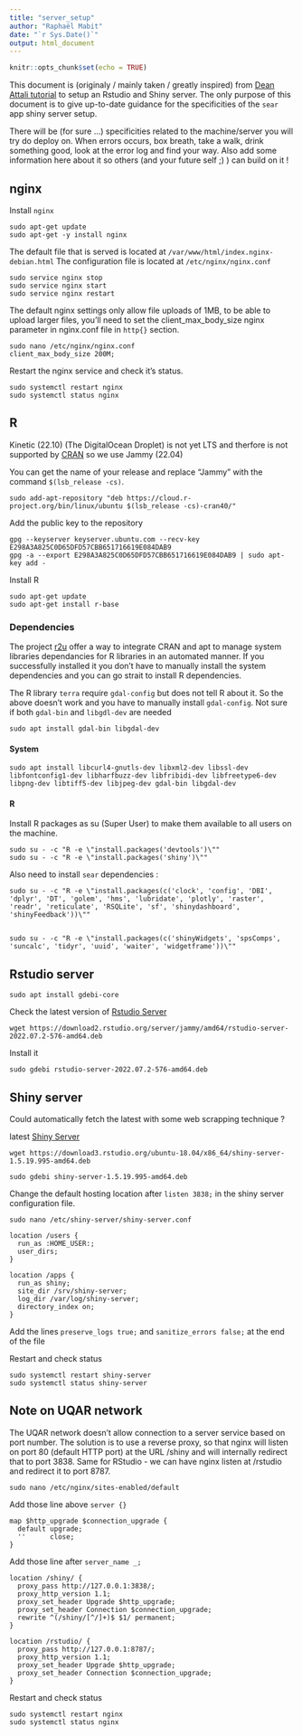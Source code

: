 ```yaml
---
title: "server_setup"
author: "Raphaël Mabit"
date: "`r Sys.Date()`"
output: html_document
---
```


```r
knitr::opts_chunk$set(echo = TRUE)
```

This document is (originaly / mainly taken / greatly inspired) from [Dean Attali tutorial](https://deanattali.com/2015/05/09/setup-rstudio-shiny-server-digital-ocean/) to setup an Rstudio and Shiny server. The only purpose of this document is to give up-to-date guidance for the specificities of the `sear` app shiny server setup.

There will be (for sure ...) specificities related to the machine/server you will try do deploy on.
When errors occurs, box breath, take a walk, drink something good, look at the error log and find your way.
Also add some information here about it so others (and your future self ;) ) can build on it !

## nginx

Install `nginx`

```
sudo apt-get update
sudo apt-get -y install nginx
```

The default file that is served is located at `/var/www/html/index.nginx-debian.html`
The configuration file is located at `/etc/nginx/nginx.conf`

```
sudo service nginx stop
sudo service nginx start
sudo service nginx restart
```

The default nginx settings only allow file uploads of 1MB, to be able to upload larger files, you’ll need to set the client_max_body_size nginx parameter in nginx.conf file in `http{}` section.

```
sudo nano /etc/nginx/nginx.conf
client_max_body_size 200M;
```

Restart the nginx service and check it's status.

```
sudo systemctl restart nginx
sudo systemctl status nginx
```



## R

Kinetic (22.10) (The DigitalOcean Droplet) is not yet LTS and therfore is not supported by [CRAN](https://cran.r-project.org/bin/linux/ubuntu/) so we use Jammy (22.04)

You can get the name of your release and replace "Jammy" with the command `$(lsb_release -cs)`.

```
sudo add-apt-repository "deb https://cloud.r-project.org/bin/linux/ubuntu $(lsb_release -cs)-cran40/"
```

Add the public key to the repository

```
gpg --keyserver keyserver.ubuntu.com --recv-key E298A3A825C0D65DFD57CBB651716619E084DAB9
gpg -a --export E298A3A825C0D65DFD57CBB651716619E084DAB9 | sudo apt-key add -
```

Install R

```
sudo apt-get update
sudo apt-get install r-base
```

### Dependencies

The project [r2u](https://github.com/eddelbuettel/r2u) offer a way to integrate CRAN and apt to manage system libraries dependancies for R libraries in an automated manner. If you successfully installed it you don't have to manually install the system dependencies and you can go strait to install R dependencies.


The R library `terra` require `gdal-config` but does not tell R about it. So the above doesn't work and you have to manually install `gdal-config`.
Not sure if both `gdal-bin` and `libgdl-dev` are needed

```
sudo apt install gdal-bin libgdal-dev
```

#### System

```
sudo apt install libcurl4-gnutls-dev libxml2-dev libssl-dev libfontconfig1-dev libharfbuzz-dev libfribidi-dev libfreetype6-dev libpng-dev libtiff5-dev libjpeg-dev gdal-bin libgdal-dev
```

#### R

Install R packages as su (Super User) to make them available to all users on the machine.

```
sudo su - -c "R -e \"install.packages('devtools')\""
sudo su - -c "R -e \"install.packages('shiny')\""
```

Also need to install `sear` dependencies :

```
sudo su - -c "R -e \"install.packages(c('clock', 'config', 'DBI', 'dplyr', 'DT', 'golem', 'hms', 'lubridate', 'plotly', 'raster', 'readr', 'reticulate', 'RSQLite', 'sf', 'shinydashboard', 'shinyFeedback'))\""


sudo su - -c "R -e \"install.packages(c('shinyWidgets', 'spsComps', 'suncalc', 'tidyr', 'uuid', 'waiter', 'widgetframe'))\""

```


## Rstudio server

```
sudo apt install gdebi-core
```

Check the latest version of [Rstudio Server](https://posit.co/download/rstudio-server/)

```
wget https://download2.rstudio.org/server/jammy/amd64/rstudio-server-2022.07.2-576-amd64.deb
```

Install it

```
sudo gdebi rstudio-server-2022.07.2-576-amd64.deb
```

## Shiny server

Could automatically fetch the latest with some web scrapping technique ?

latest [Shiny Server](https://posit.co/download/shiny-server/)

```
wget https://download3.rstudio.org/ubuntu-18.04/x86_64/shiny-server-1.5.19.995-amd64.deb
```

```
sudo gdebi shiny-server-1.5.19.995-amd64.deb
```

Change the default hosting location after `listen 3838;` in the shiny server configuration file.

```
sudo nano /etc/shiny-server/shiny-server.conf
```

```
location /users {
  run_as :HOME_USER:;
  user_dirs;
}

location /apps {
  run_as shiny;
  site_dir /srv/shiny-server;
  log_dir /var/log/shiny-server;
  directory_index on;
}
```

Add the lines `preserve_logs true;` and `sanitize_errors false;` at the end of the file

Restart and check status

```
sudo systemctl restart shiny-server
sudo systemctl status shiny-server
```

## Note on UQAR network

The UQAR network doesn't allow connection to a server service based on port number. The solution is to use a reverse proxy, so that nginx will listen on port 80 (default HTTP port) at the URL /shiny and will internally redirect that to port 3838. Same for RStudio - we can have nginx listen at /rstudio and redirect it to port 8787.

```
sudo nano /etc/nginx/sites-enabled/default
```

Add those line above `server {}`

```
map $http_upgrade $connection_upgrade {
  default upgrade;
  ''      close;
}
```

Add those line after `server_name _;`

```
location /shiny/ {
  proxy_pass http://127.0.0.1:3838/;
  proxy_http_version 1.1;
  proxy_set_header Upgrade $http_upgrade;
  proxy_set_header Connection $connection_upgrade;
  rewrite ^(/shiny/[^/]+)$ $1/ permanent;
}

location /rstudio/ {
  proxy_pass http://127.0.0.1:8787/;
  proxy_http_version 1.1;
  proxy_set_header Upgrade $http_upgrade;
  proxy_set_header Connection $connection_upgrade;
}
```

Restart and check status

```
sudo systemctl restart nginx
sudo systemctl status nginx
```
